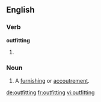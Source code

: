 ==English==

===Verb===
'''outfitting'''

# {{present participle of|outfit}}

===Noun===
{{en-noun}}

# {{mostly|in the plural}} A [[furnishing]] or [[accoutrement]].

[[de:outfitting]]
[[fr:outfitting]]
[[vi:outfitting]]
